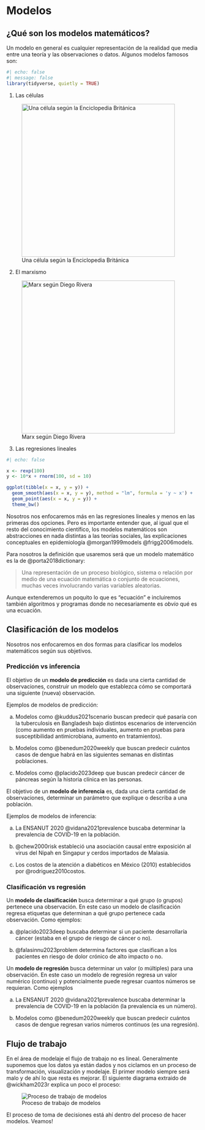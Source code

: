 # Modelos

## ¿Qué son los modelos matemáticos?

Un modelo en general es cualquier representación de la realidad que media entre una teoría y las observaciones o datos. Algunos modelos famosos son:

```r
#| echo: false
#| message: false
library(tidyverse, quietly = TRUE)
```

1.  Las células

![Una célula según la Enciclopedia Británica](images/celula.webp){width="400"}

2. El marxismo

![Marx según Diego Rivera](images/marx.jpg){width="400"}

3. Las regresiones lineales

```r
#| echo: false

x <- rexp(100)
y <- 10*x + rnorm(100, sd = 10)

ggplot(tibble(x = x, y = y)) +
  geom_smooth(aes(x = x, y = y), method = "lm", formula = 'y ~ x') +
  geom_point(aes(x = x, y = y)) +
  theme_bw()
```

Nosotros nos enfocaremos más en las regresiones lineales y menos en las primeras dos opciones. Pero es importante entender que, al igual que el resto del conocimiento científico, los modelos matemáticos son abstracciones en nada distintas a las teorías sociales, las explicaciones conceptuales en epidemiología @morgan1999models @frigg2006models.

Para nosotros la definición que usaremos será que un modelo matemático es la de @porta2018dictionary:

> Una representación de un proceso biológico, sistema o relación por medio de una ecuación matemática o conjunto de ecuaciones, muchas veces involucrando varias variables aleatorias. 

Aunque extenderemos un poquito lo que es "ecuación" e incluiremos también algoritmos y programas donde no necesariamente es _obvio_ qué es una ecuación. 

## Clasificación de los modelos

Nosotros nos enfocaremos en dos formas para clasificar los modelos matemáticos según sus objetivos. 

### Predicción vs inferencia

El objetivo de un **modelo de predicción** es dada una cierta cantidad de observaciones, construir un modelo que establezca cómo se comportará una siguiente (nueva) observación. 

Ejemplos de modelos de predicción: 

  a. Modelos como @kuddus2021scenario buscan predecir qué pasaría con la tuberculosis en Bangladesh bajo distintos escenarios de intervención (como aumento en pruebas individuales, aumento en pruebas para susceptibilidad antimicrobiana, aumento en tratamientos). 
  
  b. Modelos como @benedum2020weekly que buscan predecir cuántos casos de dengue habrá en las siguientes semanas en distintas poblaciones. 
  
  c. Modelos como @placido2023deep que buscan predecir cáncer de páncreas según la historia clínica en las personas.
  
El objetivo de un **modelo de inferencia** es, dada una cierta cantidad de observaciones, determinar un parámetro que explique o describa a una población. 

Ejemplos de modelos de inferencia:

  a. La ENSANUT 2020 @vidana2021prevalence buscaba determinar la prevalencia de COVID-19 en la población. 
  
  b. @chew2000risk estableció una asociación causal entre exposición al virus del Nipah en Singapur y cerdos importados de Malasia. 
  
  c. Los costos de la atención a diabéticos en México (2010) establecidos por @rodriguez2010costos. 
  
### Clasificación vs regresión

Un **modelo de clasificación** busca determinar a qué grupo (o grupos) pertenece una observación. En este caso un modelo de clasificación regresa etiquetas que determinan a qué grupo pertenece cada observación. Como ejemplos:

  a. @placido2023deep buscaba determinar si un paciente desarrollaría cáncer (estaba en el grupo de riesgo de cáncer o no).
  
  b. @falasinnu2023problem determina factores que clasifican a los pacientes en riesgo de dolor crónico de alto impacto o no. 
  
Un **modelo de regresión** busca determinar un valor (o múltiples) para una observación. En este caso un modelo de regresión regresa un valor numérico (continuo) y potencialmente puede regresar cuantos números se requieran. Como ejemplos

  a. La ENSANUT 2020 @vidana2021prevalence buscaba determinar la prevalencia de COVID-19 en la población (la prevalencia es un número). 
  
  b. Modelos como @benedum2020weekly que buscan predecir cuántos casos de dengue regresan varios números continuos (es una regresión). 
  
## Flujo de trabajo

En el área de modelaje el flujo de trabajo no es lineal. Generalmente suponemos que los datos ya están dados y nos ciclamos en un proceso de 
transformación, visualización y modelaje. El primer modelo siempre será malo y de ahí lo que resta es mejorar. El siguiente diagrama extraido de @wickham2023r explica un poco el proceso: 

![Proceso de trabajo de modelos](images/proceso.png)

El proceso de toma de decisiones está ahí dentro del proceso de hacer modelos. Veamos!



